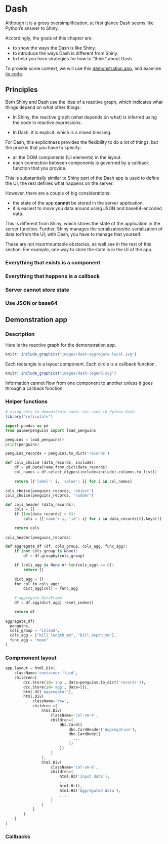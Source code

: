 # Dash

Although it is a gross oversimplification, at first glance Dash seems like Python's answer to Shiny.

Accordingly, the goals of this chapter are:

 - to show the ways the Dash is like Shiny.
 - to introduce the ways Dash is different from Shiny.
 - to help you form strategies for how to "think" about Dash.
 
To provide some context, we will use this [demonstration app](https://aggregate-local.herokuapp.com), and examine [its code](https://github.com/ijlyttle/reactivity-demo-dash).

## Principles

Both Shiny and Dash use the idea of a reactive graph, which indicates what things depend on what other things:

 - In Shiny, the reactive graph (what depends on what) is inferred using the code in reactive expressions.

 - In Dash, it is explicit, which is a mixed blessing. 
   
   
For Dash, this explicitness provides the flexibility to do a lot of things, but the price is that *you* have to specify:

  - all the DOM components (UI elements) in the layout.
  - each connection between components is governed by a callback function that you provide.

This is substantially similar to Shiny part of the Dash app is used to define the UI; the rest defines what happens on the server.

However, there are a couple of big considerations:

  - the state of the app **cannot** be stored in the server application.
  - it is easiest to move you data around using JSON and base64-encoded data.

This is different from Shiny, which stores the state of the application in the server function. 
Further, Shiny manages the serialization/de-serialization of data to/from the UI; with Dash, you have to manage that yourself.

These are not insurmountable obstacles, as well see in the rest of this section. 
For example, one way to store the state is in the UI of the app.

### Everything that exists is a component

### Everything that happens is a callback

### Server cannot store state

### Use JSON or base64

## Demonstration app

### Description

Here is the reactive graph for the demonstration app.

```r
knitr::include_graphics("images/dash-aggregate-local.svg")
```

Each rectangle is a layout component. 
Each circle is a callback function.

```r
knitr::include_graphics("images/dash-legend.svg")
```

Information cannot flow from one component to another unless it goes through a callback function.

### Helper functions

```r
# using only to demonstrate code; not used in Python Dash.
library("reticulate")
```

```python
import pandas as pd
from palmerpenguins import load_penguins

penguins = load_penguins()
print(penguins)
```

```python
penguins_records = penguins.to_dict('records')
```

```python
def cols_choice (data_records, include):
    df = pd.DataFrame.from_dict(data_records)
    col_names = df.select_dtypes(include=include).columns.to_list()
    
    return [{'label': i, 'value': i} for i in col_names]
  
cols_choice(penguins_records, 'object')
cols_choice(penguins_records, 'number')
```

```python
def cols_header (data_records):
    cols = []
    if (len(data_records) > 0):
        cols = [{'name': i, 'id': i} for i in data_records[0].keys()]

    return cols
  
cols_header(penguins_records)  
```

```python
def aggregate_df (df, cols_group, cols_agg, func_agg):
    if (not cols_group is None):
        df = df.groupby(cols_group)

    if (cols_agg is None or len(cols_agg) == 0):
        return []
    
    dict_agg = {}
    for col in cols_agg:
        dict_agg[col] = func_agg
    
    # aggregate DataFrame
    df = df.agg(dict_agg).reset_index()

    return df
  
aggregate_df(
  penguins, 
  cols_group = "island", 
  cols_agg = ["bill_length_mm", "bill_depth_mm"],
  func_agg = "mean"
)  
```

### Compmonent layout

```python
app.layout = html.Div(
    className='container-fluid',
    children=[
        dcc.Store(id='inp', data=penguins.to_dict('records')),
        dcc.Store(id='agg', data=[]),
        html.H2('Aggregator'),
        html.Div(
            className='row',
            children =[
                html.Div(
                    className='col-sm-4',
                    children=[
                        dbc.Card([
                            dbc.CardHeader('Aggregation'),
                            dbc.CardBody([
                              ...
                            ])
                        ])
                    ]
                ),
                html.Div(
                    className='col-sm-8',
                    children=[
                        html.H3('Input data'),
                        ...
                        html.Hr(),
                        html.H3('Aggregated data'),
                        ...
                    ]
                )
            ]
        )
    ]
) 
```


### Callbacks
